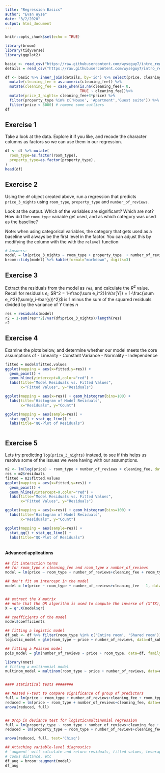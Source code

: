 ```yaml
---
title: "Regression Basics"
author: "Evan Wyse"
date: "3/2/2020"
output: html_document
---
```


```r
knitr::opts_chunk$set(echo = TRUE)
```

```r
library(broom)
library(tidyverse)
library(ggplot2)


```


```r

basic <- read_csv("https://raw.githubusercontent.com/wyseguy7/intro_regression/master/data/airbnb_basic.csv")
details = read_csv("https://raw.githubusercontent.com/wyseguy7/intro_regression/master/data/airbnb_details.csv")

df <- basic %>% inner_join(details, by='id') %>% select(price, cleaning_fee, property_type, room_type, number_of_reviews, review_scores_rating) %>%  extract(cleaning_fee, "cleaning_fee") %>%
  mutate(cleaning_fee = as.numeric(cleaning_fee)) %>%
  mutate(cleaning_fee = case_when(is.na(cleaning_fee)~ 0,
                                  TRUE ~ cleaning_fee))%>%
  mutate(price_3_nights= cleaning_fee+3*price) %>%
  filter(property_type %in% c('House', 'Apartment','Guest suite')) %>%
  filter(price < 5000) # remove some outliers
df
```
## Exercise 1
Take a look at the data. Explore it if you like, and recode the character columns as factors so we can use them in our regression. 
```r

df <- df %>% mutate(
  room_type=as.factor(room_type),
  property_type=as.factor(property_type),
)
head(df)
```



## Exercise 2

Using the `df` object created above, run a regression that predicts `price_3_nights` using `room_type`, `property_type` and `number_of_reviews`. 

Look at the output. Which of the variables are significant? Which are not? How did the `room_type` variable get used, and as which category was used as the baseline? 

Note: when using categorical variables, the category that gets used as a baseline will always be the first level in the factor. You can adjust this by modifying the column with the with the `relevel` function
```r


# Answers: 
model = lm(price_3_nights ~ room_type + property_type  + number_of_reviews, data=df)
broom::tidy(model) %>% kable(format="markdown", digits=3) 
```

## Exercise 3
Extract the residuals from the model as `res`, and calculate the $R^2$ value. Recall for residuals $e_i$, $R^2 =  1-\frac{\sum e_i^2}{nVar[Y]} = 1-\frac{\sum e_i^2}{\sum(y_i-\bar{y})^2}$ is 1 minus the sum of the squared residuals divided by the variance of $Y$ times $n$

```r

res = residuals(model)
r2 = 1-sum(res**2)/var(df$price_3_nights)/length(res)
r2
```

## Exercise 4
Examine the plots below, and determine whether our model meets the core assumptions of
- Linearity
- Constant Variance
- Normality
- Independence
```r
fitted = model$fitted.values
ggplot(mapping = aes(x=fitted,y=res)) + 
  geom_point() + 
  geom_hline(yintercept=0,color="red") +
  labs(title="Model Residuals vs. Fitted Values", 
       x="Fitted Values", y="Residuals")

ggplot(mapping = aes(x=res)) + geom_histogram(bins=100) + 
  labs(title="Histogram of Model Residuals", 
       x="Residuals", y="Count")

ggplot(mapping = aes(sample=res)) + 
  stat_qq() + stat_qq_line() +  
  labs(title="QQ-Plot of Residuals")



```

## Exercise 5
Lets try predicting `log(price_3_nights)` instead, to see if this helps us resolve some of the issues we were having with our assumptions. 

```r
m2 <- lm(log(price) ~ room_type + number_of_reviews + cleaning_fee, data=df)
res = m2$residuals
fitted = m2$fitted.values
ggplot(mapping = aes(x=fitted,y=res)) + 
  geom_point() + 
  geom_hline(yintercept=0,color="red") +
  labs(title="Model Residuals vs. Fitted Values", 
       x="Fitted Values", y="Residuals")

ggplot(mapping = aes(x=res)) + geom_histogram(bins=100) + 
  labs(title="Histogram of Model Residuals", 
       x="Residuals", y="Count")

ggplot(mapping = aes(sample=res)) + 
  stat_qq() + stat_qq_line() +  
  labs(title="QQ-Plot of Residuals")



```


#### Advanced applications
```r

## fit interaction terms
## for room_type x cleaning_fee and room_type x number_of_reviews
model = lm(price ~ room_type + number_of_reviews+cleaning_fee + room_type*(number_of_reviews + cleaning_fee), data=df)

## don't fit an intercept in the model  
model = lm(price ~ room_type + number_of_reviews+cleaning_fee - 1, data=df)


## extract the X matrix
## note that the QR algorithm is used to compute the inverse of (X^TX), so results aren't completely precise
X = qr.X(model$qr)

## coefficients of the model  
model$coefficients 

## fitting a logistic model 
df_sub <- df %>% filter(room_type %in% c('Entire room', 'Shared room'))
logistic_model = glm(room_type ~ price + number_of_reviews, data=df_sub, family=binomial)

## fitting a Poisson model
pois_model = glm(number_of_reviews ~ price + room_type, data=df, family=poisson)

library(nnet)
# fitting a multinomial model
multinom_model = multinom(room_type ~ price + number_of_reviews, data=df)


#### statistical tests ########

## Nested F-test to compare significance of group of predictors
full = lm(price ~ room_type + number_of_reviews+cleaning_fee + room_type*(number_of_reviews + cleaning_fee), data=df)
reduced = lm(price ~ room_type + number_of_reviews+cleaning_fee, data=df)
anova(reduced, full)


## Drop in deviance test for logistic/multinomial regression
full = lm(property_type ~ room_type + number_of_reviews+cleaning_fee + room_type*(number_of_reviews + cleaning_fee), data=df)
reduced = lm(property_type ~ room_type + number_of_reviews+cleaning_fee, data=df)

anova(reduced, full, test='Chisq')

## Attaching variable-level diagnostics
# `augment` will calculate and return residuals, fitted values, leverage
# cooks distance, etc
df_aug = broom::augment(model)
df_aug

```






